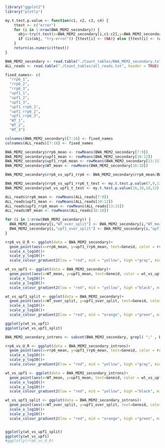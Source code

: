 ```r
library("ggplot2")
library("plotly")
```
```r
my.t.test.p.value <- function(c1, c2, c3, c4) {
    ttest <- c("error")
    for (i in 1:nrow(BWA_MEM2_secondary)) {
      obj<-try(t.test(x=BWA_MEM2_secondary[i,c1:c2],y=BWA_MEM2_secondary[i,c3:c4]), silent=TRUE)
      if (is(obj, "try-error")) {ttest[i] <- (NA)} else {ttest[i] <- (obj$p.value)}
    }
    return(as.numeric(ttest))
}

```


```r
BWA_MEM2_secondary <- read.table("./Count_tables/BWA_MEM2_secondary.txt", header = TRUE)
ALL_reads <- read.table("./Count_tables/all_reads.txt", header = TRUE)
```

```r
fixed_names<- c(
  "rrp6_1",
  "rrp6_2",
  "rrp6_3",
  "upf1_1",
  "upf1_2",
  "upf1_3",
  "upf1_rrp6_1",
  "upf1_rrp6_2",
  "upf1_rrp6_3",
  "WT_1",
  "WT_2",
  "WT_3")

colnames(BWA_MEM2_secondary)[7:18] <- fixed_names
colnames(ALL_reads)[7:18] <- fixed_names
```

```r
BWA_MEM2_secondary$rrp6_mean <- rowMeans(BWA_MEM2_secondary[7:9])
BWA_MEM2_secondary$upf1_mean <- rowMeans(BWA_MEM2_secondary[10:12])
BWA_MEM2_secondary$upf1_rrp6_mean <- rowMeans(BWA_MEM2_secondary[13:15])
BWA_MEM2_secondary$WT_mean <- rowMeans(BWA_MEM2_secondary[16:18])

BWA_MEM2_secondary$rrp6_vs_upf1_rrp6 <- BWA_MEM2_secondary$rrp6_mean/BWA_MEM2_secondary$upf1_rrp6_mean

BWA_MEM2_secondary$rrp6_vs_upf1_rrp6_t_test <- my.t.test.p.value(7,9,13,15)
BWA_MEM2_secondary$wt_vs_upf1_t_test <- my.t.test.p.value(16,18,10,12)

ALL_reads$rrp6_mean <- rowMeans(ALL_reads[7:9])
ALL_reads$upf1_mean <- rowMeans(ALL_reads[10:12])
ALL_reads$upf1_rrp6_mean <- rowMeans(ALL_reads[13:15])
ALL_reads$WT_mean <- rowMeans(ALL_reads[16:18])

for (i in 1:nrow(BWA_MEM2_secondary)) {
  BWA_MEM2_secondary[i,"WT_over_split"] <- BWA_MEM2_secondary[i,"WT_mean"]/ALL_reads[i,"WT_mean"]
  BWA_MEM2_secondary[i,"upf1_over_split"] <- BWA_MEM2_secondary[i,"upf1_mean"]/ALL_reads[i,"upf1_mean"]
}
```


```r
rrp6_vs_U_R <- ggplot(data = BWA_MEM2_secondary)+
  geom_point(aes(x=rrp6_mean, y=upf1_rrp6_mean, text=Geneid, color = rrp6_vs_upf1_rrp6_t_test))+
  scale_x_log10()+
  scale_y_log10()+
  scale_colour_gradient2(low = "red", mid = "yellow", high ="gray", midpoint = -2, trans = "log10")

wt_vs_upf1 <- ggplot(data = BWA_MEM2_secondary)+
  geom_point(aes(x=WT_mean, y=upf1_mean, text=Geneid, color = wt_vs_upf1_t_test))+
  scale_x_log10()+
  scale_y_log10()+
  scale_colour_gradient2(low = "red", mid = "yellow", high ="black", midpoint = -2, trans = "log10")

wt_vs_upf1_split <- ggplot(data = BWA_MEM2_secondary)+
  geom_point(aes(x=WT_over_split, y=upf1_over_split, text=Geneid, color = WT_mean))+
  scale_x_log10()+
  scale_y_log10()+
  scale_colour_gradient2(low = "red", mid = "orange", high ="green", midpoint = 2, trans = "log10")

ggplotly(wt_vs_upf1)
ggplotly(wt_vs_upf1_split)
```

```r
BWA_MEM2_secondary_introns <- subset(BWA_MEM2_secondary, grepl( ";" , BWA_MEM2_secondary$Chr, fixed = TRUE))

rrp6_vs_U_R <- ggplot(data = BWA_MEM2_secondary_introns)+
  geom_point(aes(x=rrp6_mean, y=upf1_rrp6_mean, text=Geneid, color = rrp6_vs_upf1_rrp6_t_test))+
  scale_x_log10()+
  scale_y_log10()+
  scale_colour_gradient2(low = "red", mid = "yellow", high ="gray", midpoint = -2, trans = "log10")

wt_vs_upf1 <- ggplot(data = BWA_MEM2_secondary_introns)+
  geom_point(aes(x=WT_mean, y=upf1_mean, text=Geneid, color = wt_vs_upf1_t_test))+
  scale_x_log10()+
  scale_y_log10()+
  scale_colour_gradient2(low = "red", mid = "yellow", high ="black", midpoint = -2, trans = "log10")

wt_vs_upf1_split <- ggplot(data = BWA_MEM2_secondary_introns)+
  geom_point(aes(x=WT_over_split, y=upf1_over_split, text=Geneid, color = WT_mean))+
  scale_x_log10()+
  scale_y_log10()+
  scale_colour_gradient2(low = "red", mid = "orange", high ="green", midpoint = 2, trans = "log10")


ggplotly(wt_vs_upf1_split)
ggplotly(wt_vs_upf1)
#ggplotly(rrp6_vs_U_R)
```

